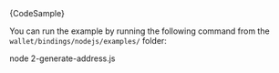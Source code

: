 
<CodeBlock className="language-typescript">
  {CodeSample}
</CodeBlock>

You can run the example by running the following command from the `wallet/bindings/nodejs/examples/` folder:

<CodeBlock className="language-bash">
    node 2-generate-address.js
</CodeBlock>
